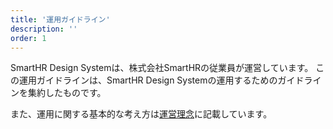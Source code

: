 ```yaml
---
title: '運用ガイドライン'
description: ''
order: 1
---
```



SmartHR Design Systemは、株式会社SmartHRの従業員が運営しています。
この運用ガイドラインは、SmartHR Design Systemの運用するためのガイドラインを集約したものです。

また、運用に関する基本的な考え方は[運営理念](/concept/operate-policy/)に記載しています。
